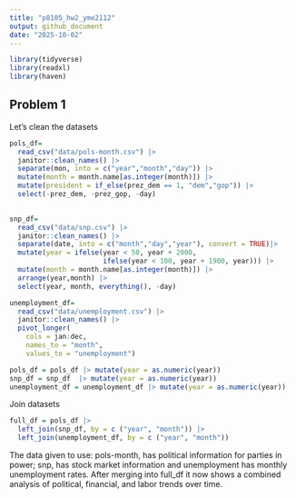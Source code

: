 ```yaml
---
title: "p8105_hw2_yme2112"
output: github_document
date: "2025-10-02"
---
```

```r
library(tidyverse)
library(readxl)
library(haven)
```


## Problem 1

Let's clean the datasets

```r
pols_df=
  read_csv("data/pols-month.csv") |> 
  janitor::clean_names() |> 
  separate(mon, into = c("year","month","day")) |>
  mutate(month = month.name[as.integer(month)]) |> 
  mutate(president = if_else(prez_dem == 1, "dem","gop")) |> 
  select(-prez_dem, -prez_gop, -day)
  
```



```r
snp_df=
  read_csv("data/snp.csv") |> 
  janitor::clean_names() |> 
  separate(date, into = c("month","day","year"), convert = TRUE)|>
  mutate(year = ifelse(year < 50, year + 2000, 
                       ifelse(year < 100, year + 1900, year))) |>
  mutate(month = month.name[as.integer(month)]) |>
  arrange(year,month) |>
  select(year, month, everything(), -day)
```


```r
unemployment_df=
  read_csv("data/unemployment.csv") |> 
  janitor::clean_names() |> 
  pivot_longer(
    cols = jan:dec,
    names_to = "month",
    values_to = "unemployment")

```

```r
pols_df = pols_df |> mutate(year = as.numeric(year))
snp_df = snp_df  |> mutate(year = as.numeric(year))
unemployment_df = unemployment_df |> mutate(year = as.numeric(year))

```


Join datasets

```r
full_df = pols_df |> 
  left_join(snp_df, by = c ("year", "month")) |>
  left_join(unemployment_df, by = c ("year", "month"))

```


The data given to use: pols-month, has political information for parties in power; snp, has stock market information and unemployment has monthly unemployment rates. After merging into full_df it now shows a combined analysis of political, financial, and labor trends over time.






